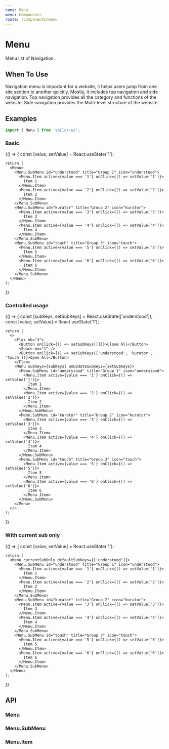 ```yaml
---
name: Menu
menu: Components
route: /components/menu
---
```



# Menu

Menu list of Navigation.

## When To Use

Navigation menu is important for a website, it helps users jump from one site section to another quickly. Mostly, it includes top navigation and side navigation. Top navigation provides all the category and functions of the website. Side navigation provides the Multi-level structure of the website.

## Examples

```js
import { Menu } from 'tailor-ui';
```

### Basic

<Playground>
  {() => {
    const [value, setValue] = React.useState('1');

    return (
      <Menu>
        <Menu.SubMenu id="understood" title="Group 1" icon="understood">
          <Menu.Item active={value === '1'} onClick={() => setValue('1')}>
            Item 1
          </Menu.Item>
          <Menu.Item active={value === '2'} onClick={() => setValue('2')}>
            Item 2
          </Menu.Item>
        </Menu.SubMenu>
        <Menu.SubMenu id="kurator" title="Group 2" icon="kurator">
          <Menu.Item active={value === '3'} onClick={() => setValue('3')}>
            Item 3
          </Menu.Item>
          <Menu.Item active={value === '4'} onClick={() => setValue('4')}>
            Item 4
          </Menu.Item>
        </Menu.SubMenu>
        <Menu.SubMenu id="touch" title="Group 3" icon="touch">
          <Menu.Item active={value === '5'} onClick={() => setValue('5')}>
            Item 5
          </Menu.Item>
          <Menu.Item active={value === '6'} onClick={() => setValue('6')}>
            Item 6
          </Menu.Item>
        </Menu.SubMenu>
      </Menu>
    );

}}

</Playground>

### Controlled usage

<Playground>
  {() => {
    const [subKeys, setSubKeys] = React.useState(['understood']);
    const [value, setValue] = React.useState('1');

    return (
      <>
        <Flex mb="3">
          <Button onClick={() => setSubKeys([])}>Close All</Button>
          <Space mx="1" />
          <Button onClick={() => setSubKeys(['understood', 'kurator', 'touch'])}>Open All</Button>
        </Flex>
        <Menu subKeys={subKeys} onUpdateSubKeys={setSubKeys}>
          <Menu.SubMenu id="understood" title="Group 1" icon="understood">
            <Menu.Item active={value === '1'} onClick={() => setValue('1')}>
              Item 1
            </Menu.Item>
            <Menu.Item active={value === '2'} onClick={() => setValue('2')}>
              Item 2
            </Menu.Item>
          </Menu.SubMenu>
          <Menu.SubMenu id="kurator" title="Group 2" icon="kurator">
            <Menu.Item active={value === '3'} onClick={() => setValue('3')}>
              Item 3
            </Menu.Item>
            <Menu.Item active={value === '4'} onClick={() => setValue('4')}>
              Item 4
            </Menu.Item>
          </Menu.SubMenu>
          <Menu.SubMenu id="touch" title="Group 3" icon="touch">
            <Menu.Item active={value === '5'} onClick={() => setValue('5')}>
              Item 5
            </Menu.Item>
            <Menu.Item active={value === '6'} onClick={() => setValue('6')}>
              Item 6
            </Menu.Item>
          </Menu.SubMenu>
        </Menu>
      </>
    );

}}

</Playground>

### With current sub only

<Playground>
  {() => {
    const [value, setValue] = React.useState('1');

    return (
      <Menu currentSubOnly defaultSubKeys={['understood']}>
        <Menu.SubMenu id="understood" title="Group 1" icon="understood">
          <Menu.Item active={value === '1'} onClick={() => setValue('1')}>
            Item 1
          </Menu.Item>
          <Menu.Item active={value === '2'} onClick={() => setValue('2')}>
            Item 2
          </Menu.Item>
        </Menu.SubMenu>
        <Menu.SubMenu id="kurator" title="Group 2" icon="kurator">
          <Menu.Item active={value === '3'} onClick={() => setValue('3')}>
            Item 3
          </Menu.Item>
          <Menu.Item active={value === '4'} onClick={() => setValue('4')}>
            Item 4
          </Menu.Item>
        </Menu.SubMenu>
        <Menu.SubMenu id="touch" title="Group 3" icon="touch">
          <Menu.Item active={value === '5'} onClick={() => setValue('5')}>
            Item 5
          </Menu.Item>
          <Menu.Item active={value === '6'} onClick={() => setValue('6')}>
            Item 6
          </Menu.Item>
        </Menu.SubMenu>
      </Menu>
    );

}}

</Playground>

## API

### Menu

<PropsTable of={Menu} />

### Menu.SubMenu

<PropsTable of={Menu.SubMenu} />

### Menu.Item

<PropsTable of={Menu.Item} />
